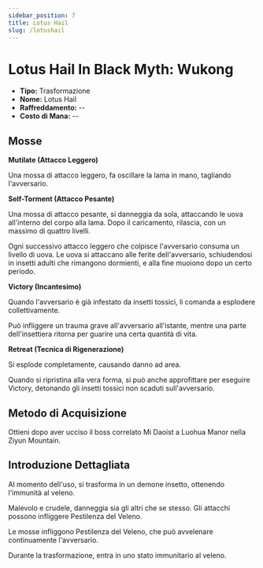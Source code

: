 ```yaml
---
sidebar_position: 7
title: Lotus Hail
slug: /lotushail
---
```


# Lotus Hail In Black Myth: Wukong

- **Tipo:** Trasformazione
- **Nome:** Lotus Hail
- **Raffreddamento:** --
- **Costo di Mana:** --

## Mosse

**Mutilate (Attacco Leggero)**

Una mossa di attacco leggero, fa oscillare la lama in mano, tagliando l'avversario.

**Self-Torment (Attacco Pesante)**

Una mossa di attacco pesante, si danneggia da sola, attaccando le uova all'interno del corpo alla lama. Dopo il caricamento, rilascia, con un massimo di quattro livelli.

Ogni successivo attacco leggero che colpisce l'avversario consuma un livello di uova. Le uova si attaccano alle ferite dell'avversario, schiudendosi in insetti adulti che rimangono dormienti, e alla fine muoiono dopo un certo periodo.

**Victory (Incantesimo)**

Quando l'avversario è già infestato da insetti tossici, li comanda a esplodere collettivamente.

Può infliggere un trauma grave all'avversario all'istante, mentre una parte dell'insettiera ritorna per guarire una certa quantità di vita.

**Retreat (Tecnica di Rigenerazione)**

Si esplode completamente, causando danno ad area.

Quando si ripristina alla vera forma, si può anche approfittare per eseguire Victory, detonando gli insetti tossici non scaduti sull'avversario.

## Metodo di Acquisizione

Ottieni dopo aver ucciso il boss correlato Mi Daoist a Luohua Manor nella Ziyun Mountain.

## Introduzione Dettagliata

Al momento dell'uso, si trasforma in un demone insetto, ottenendo l'immunità al veleno.

Malevolo e crudele, danneggia sia gli altri che se stesso. Gli attacchi possono infliggere Pestilenza del Veleno.

Le mosse infliggono Pestilenza del Veleno, che può avvelenare continuamente l'avversario.

Durante la trasformazione, entra in uno stato immunitario al veleno.